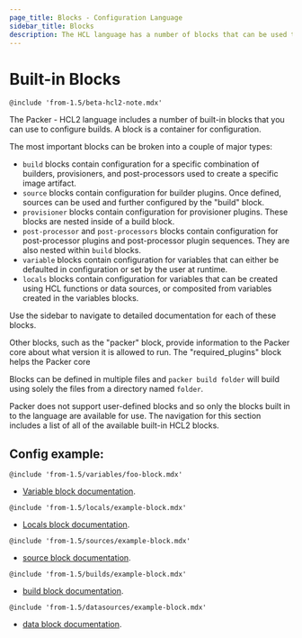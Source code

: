 ```yaml
---
page_title: Blocks - Configuration Language
sidebar_title: Blocks
description: The HCL language has a number of blocks that can be used to configure builds.
---
```


# Built-in Blocks

`@include 'from-1.5/beta-hcl2-note.mdx'`

The Packer - HCL2 language includes a number of built-in blocks that you can
use to configure builds. A block is a container for configuration.

The most important blocks can be broken into a couple of major types:
 * `build` blocks contain configuration for a specific combination of builders,
 	provisioners, and post-processors used to create a specific image artifact.
 * `source` blocks contain configuration for builder plugins. Once defined,
 	sources can be used and further configured by the "build" block.
 * `provisioner` blocks contain configuration for provisioner plugins. These
 	blocks are nested inside of a build block.
 * `post-processor` and `post-processors` blocks contain configuration for
 	post-processor plugins and post-processor plugin sequences. They are also
 	nested within `build` blocks.
 * `variable` blocks contain configuration for variables that can either be
 	defaulted in configuration or set by the user at runtime.
 * `locals` blocks contain configuration for variables that can be created using
 	HCL functions or data sources, or composited from variables created in the
 	variables blocks.

Use the sidebar to navigate to detailed documentation for each of these blocks.

Other blocks, such as the "packer" block, provide information to the Packer core
about what version it is allowed to run. The "required_plugins" block helps the
Packer core

Blocks can be defined in multiple files and `packer build folder` will build
using solely the files from a directory named `folder`.

Packer does not support user-defined blocks and so only the blocks built in to
the language are available for use. The navigation for this section includes a
list of all of the available built-in HCL2 blocks.

## Config example:

`@include 'from-1.5/variables/foo-block.mdx'`

- [Variable block documentation](/docs/templates/hcl_templates/blocks/variable).

`@include 'from-1.5/locals/example-block.mdx'`

- [Locals block documentation](/docs/templates/hcl_templates/blocks/locals).

`@include 'from-1.5/sources/example-block.mdx'`

- [source block documentation](/docs/templates/hcl_templates/blocks/source).

`@include 'from-1.5/builds/example-block.mdx'`

- [build block documentation](/docs/templates/hcl_templates/blocks/build).

`@include 'from-1.5/datasources/example-block.mdx'`

- [data block documentation](/docs/from-1.5/blocks/data).
